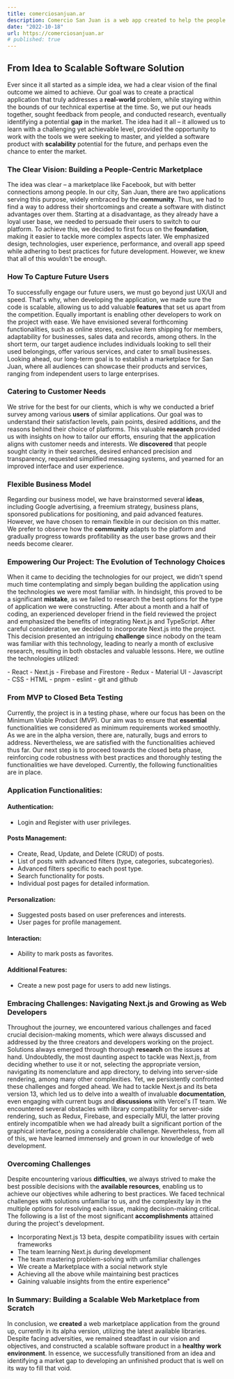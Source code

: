 ```yaml
---
title: comerciosanjuan.ar
description: Comercio San Juan is a web app created to help the people of San Juan Argentina to publish their products and services in a minimalist, fast, and intuitive marketplace
date: "2022-10-18"
url: https://comerciosanjuan.ar
# published: true
---
```


## From Idea to Scalable Software Solution

Ever since it all started as a simple idea, we had a clear vision of the final outcome we aimed to achieve. Our goal was to create a practical application that truly addresses a **real-world** problem, while staying within the bounds of our technical expertise at the time. So, we put our heads together, sought feedback from people, and conducted research, eventually identifying a potential **gap** in the market. The idea had it all – it allowed us to learn with a challenging yet achievable level, provided the opportunity to work with the tools we were seeking to master, and yielded a software product with **scalability** potential for the future, and perhaps even the chance to enter the market.

### The Clear Vision: Building a People-Centric Marketplace

The idea was clear – a marketplace like Facebook, but with better connections among people. In our city, San Juan, there are two applications serving this purpose, widely embraced by the **community**. Thus, we had to find a way to address their shortcomings and create a software with distinct advantages over them. Starting at a disadvantage, as they already have a loyal user base, we needed to persuade their users to switch to our platform. To achieve this, we decided to first focus on the **foundation**, making it easier to tackle more complex aspects later. We emphasized design, technologies, user experience, performance, and overall app speed while adhering to best practices for future development. However, we knew that all of this wouldn't be enough.

<div style={{ display: 'flex', justifyContent: 'center', alignItems: 'center' }}>
    <ComercioSanJuanComp />
</div>

### How To Capture Future Users

To successfully engage our future users, we must go beyond just UX/UI and speed. That's why, when developing the application, we made sure the code is scalable, allowing us to add valuable **features** that set us apart from the competition. Equally important is enabling other developers to work on the project with ease. We have envisioned several forthcoming functionalities, such as online stores, exclusive item shipping for members, adaptability for businesses, sales data and records, among others. In the short term, our target audience includes individuals looking to sell their used belongings, offer various services, and cater to small businesses. Looking ahead, our long-term goal is to establish a marketplace for San Juan, where all audiences can showcase their products and services, ranging from independent users to large enterprises.

### Catering to Customer Needs

We strive for the best for our clients, which is why we conducted a brief survey among various **users** of similar applications. Our goal was to understand their satisfaction levels, pain points, desired additions, and the reasons behind their choice of platforms. This valuable **research** provided us with insights on how to tailor our efforts, ensuring that the application aligns with customer needs and interests. We **discovered** that people sought clarity in their searches, desired enhanced precision and transparency, requested simplified messaging systems, and yearned for an improved interface and user experience.

### Flexible Business Model

Regarding our business model, we have brainstormed several **ideas**, including Google advertising, a freemium strategy, business plans, sponsored publications for positioning, and paid advanced features. However, we have chosen to remain flexible in our decision on this matter. We prefer to observe how the **community** adapts to the platform and gradually progress towards profitability as the user base grows and their needs become clearer.

<div style={{ display: 'flex', justifyContent: 'center', alignItems: 'center' }}>
    <MiroComercioSJ2 />
</div>

### Empowering Our Project: The Evolution of Technology Choices

When it came to deciding the technologies for our project, we didn't spend much time contemplating and simply began building the application using the technologies we were most familiar with. In hindsight, this proved to be a significant **mistake**, as we failed to research the best options for the type of application we were constructing. After about a month and a half of coding, an experienced developer friend in the field reviewed the project and emphasized the benefits of integrating Next.js and TypeScript. After careful consideration, we decided to incorporate Next.js into the project. This decision presented an intriguing **challenge** since nobody on the team was familiar with this technology, leading to nearly a month of exclusive research, resulting in both obstacles and valuable lessons. Here, we outline the technologies utilized:

<div style={{ display: 'flex', alignItems: 'center' }}>
    <div style={{ flex: '1', padding: '15px', paddingRight: 0 }}>
        - React
        - Next.js
        - Firebase and Firestore
        - Redux
        - Material UI
        - Javascript
        - CSS
        - HTML
        - pnpm
        - eslint 
        - git and github
    </div>
    <div style={{ flex: '2' }}>
        <TrelloComercioSanJuan />
    </div>
</div>

### From MVP to Closed Beta Testing

Currently, the project is in a testing phase, where our focus has been on the Minimum Viable Product (MVP). Our aim was to ensure that **essential** functionalities we considered as minimum requirements worked smoothly. As we are in the alpha version, there are, naturally, bugs and errors to address. Nevertheless, we are satisfied with the functionalities achieved thus far. Our next step is to proceed towards the closed beta phase, reinforcing code robustness with best practices and thoroughly testing the functionalities we have developed. Currently, the following functionalities are in place.

### Application Functionalities:

#### Authentication:

- Login and Register with user privileges.

#### Posts Management:

- Create, Read, Update, and Delete (CRUD) of posts.
- List of posts with advanced filters (type, categories, subcategories).
- Advanced filters specific to each post type.
- Search functionality for posts.
- Individual post pages for detailed information.

#### Personalization:

- Suggested posts based on user preferences and interests.
- User pages for profile management.

#### Interaction:

- Ability to mark posts as favorites.

#### Additional Features:

- Create a new post page for users to add new listings.

### Embracing Challenges: Navigating Next.js and Growing as Web Developers

Throughout the journey, we encountered various challenges and faced crucial decision-making moments, which were always discussed and addressed by the three creators and developers working on the project. Solutions always emerged through thorough **research** on the issues at hand. Undoubtedly, the most daunting aspect to tackle was Next.js, from deciding whether to use it or not, selecting the appropriate version, navigating its nomenclature and app directory, to delving into server-side rendering, among many other complexities. Yet, we persistently confronted these challenges and forged ahead. We had to tackle Next.js and its beta version 13, which led us to delve into a wealth of invaluable **documentation**, even engaging with current bugs and **discussions** with Vercel's IT team. We encountered several obstacles with library compatibility for server-side rendering, such as Redux, Firebase, and especially MUI, the latter proving entirely incompatible when we had already built a significant portion of the graphical interface, posing a considerable challenge. Nevertheless, from all of this, we have learned immensely and grown in our knowledge of web development.

### Overcoming Challenges

Despite encountering various **difficulties**, we always strived to make the best possible decisions with the **available resources**, enabling us to achieve our objectives while adhering to best practices. We faced technical challenges with solutions unfamiliar to us, and the complexity lay in the multiple options for resolving each issue, making decision-making critical. The following is a list of the most significant **accomplishments** attained during the project's development.

- Incorporating Next.js 13 beta, despite compatibility issues with certain frameworks
- The team learning Next.js during development
- The team mastering problem-solving with unfamiliar challenges
- We create a Marketplace with a social network style
- Achieving all the above while maintaining best practices
- Gaining valuable insights from the entire experience"

<div style={{ display: 'flex', justifyContent: 'center', alignItems: 'center' }}>
    <MiroComercioSJ2 />
</div>

### In Summary: Building a Scalable Web Marketplace from Scratch

In conclusion, we **created** a web marketplace application from the ground up, currently in its alpha version, utilizing the latest available libraries. Despite facing adversities, we remained steadfast in our vision and objectives, and constructed a scalable software product in a **healthy work environment**. In essence, we successfully transitioned from an idea and identifying a market gap to developing an unfinished product that is well on its way to fill that void.

